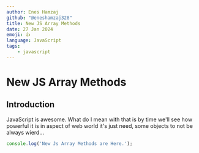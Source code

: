 ---
author: Enes Hamzaj
github: "@eneshamzaj328"
title: New JS Array Methods
date: 27 Jan 2024
emoji: 👍
language: JavaScript
tags:
    - javascript
---

# New JS Array Methods

## Introduction

JavaScript is awesome. What do I mean with that is by time we'll see how powerful it is in aspect of web world it's just need,
some objects to not be always wierd...
```js
console.log('New Js Array Methods are Here.');
```
